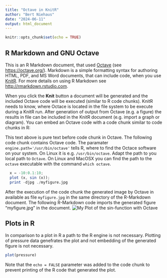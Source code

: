 ```yaml
---
title: "Octave in KnitR"
author: "Bert Niehaus"
date: "2024-06-11"
output: html_document
---
```


```r
knitr::opts_chunk$set(echo = TRUE)
```

## R Markdown and GNU Octave

This is an R Markdown document, that used [Octave](https://octave.org/) (see <https://octave.org/>). Markdown is a simple formatting syntax for authoring HTML, PDF, and MS Word documents, that can include code, when you use [KnitR](https://en.wikiversity.org/wiki/KnitR). For more details on using R Markdown see <http://rmarkdown.rstudio.com>.

When you click the **Knit** button a document will be generated and the included  Octave code will be executed (similar to R code chunks). KnitR needs to know, where Octace is located in the file system to be execute during a KnitR run. After generation of output from Octave (e.g. a figure) the results in file can be included in the KnitR document (e.g. import a graph or diagram).  You can embed an Octave code with a code chunk similar to code chunks in R:

This text above is pure text before code chunk in Octave. The following code chunk contains Octave code. The paramater `engine.path='/usr/bin/octave'` tells R, where to find the Octace software on your system. On Linux it is e.g. `/usr/bin/octave`. Adapt the path to you local path to `Octave`. On Linux and MacOSX you can find the path to the `octave` executable with the command `which octave`.
```octave
  x = -10:0.1:10;
  plot (x, sin (x)); 
  print -djpg ./myfigure.jpg 
```
After the execution of the code chunk the generated image by Octave in available as file `myfigure.jpg` in the same directory of the R-Markdown document. The following R-Markdown code imports the generated figure "myfigure.jpg" in the document.
![My Plot of the sin-function with Octave](./myfigure.jpg)

## Plots in R
In comparison to a plot in R a path to the R engine is not necessary.
Plotting of pressure data genefrates the plot and not embedding of the generated figure is not necessary. 

```r
plot(pressure)
```

Note that the `echo = FALSE` parameter was added to the code chunk to prevent printing of the R code that generated the plot.
